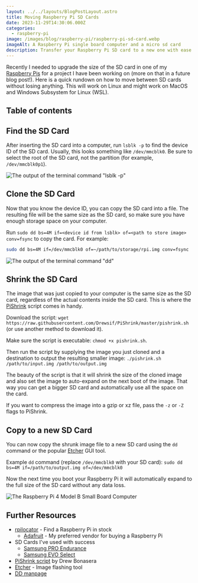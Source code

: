 ```yaml
---
layout: ../../layouts/BlogPostLayout.astro
title: Moving Raspberry Pi SD Cards
date: 2023-11-29T14:30:06.000Z
categories:
  - raspberry-pi
image: /images/blog/raspberry-pi/raspberry-pi-sd-card.webp
imageAlt: A Raspberry Pi single board computer and a micro sd card
description: Transfer your Raspberry Pi SD card to a new one with ease
---
```


Recently I needed to upgrade the size of the SD card in one of my
[Raspberry Pis](https://www.raspberrypi.com/)
for a project I have been working on (more on that in a future blog post!). Here
is a quick rundown on how to move between SD cards without losing anything. This
will work on Linux and might work on MacOS and Windows Subsystem for Linux (WSL).

## Table of contents

## Find the SD Card

After inserting the SD card into a computer, run `lsblk -p` to find the device
ID of the SD card. Usually, this looks something like `/dev/mmcblk0`. Be sure to
select the root of the SD card, not the partition (for example, `/dev/mmcblk0p1`).

![The output of the terminal command "lsblk -p"](/images/blog/raspberry-pi/lsblk-p.webp)

## Clone the SD Card

Now that you know the device ID, you can copy the SD card into a file. The resulting
file will be the same size as the SD card, so make sure you have enough storage
space on your computer.

Run `sudo dd bs=4M if=<device id from lsblk> of=<path to store image> conv=fsync`
to copy the card. For example:

```bash
sudo dd bs=4M if=/dev/mmcblk0 of=~/path/to/storage/rpi.img conv=fsync
```

![The output of the terminal command "dd"](/images/blog/raspberry-pi/dd.webp)

<RandomSupport />

## Shrink the SD Card

The image that was just copied to your computer is the same size as the SD card,
regardless of the actual contents inside the SD card. This is where the
[PiShrink](https://github.com/Drewsif/PiShrink) script comes in handy.

Download the script: `wget https://raw.githubusercontent.com/Drewsif/PiShrink/master/pishrink.sh`
(or use another method to download it).

Make sure the script is executable: `chmod +x pishrink.sh`.

Then run the script by supplying the image you just cloned and a destination
to output the resulting smaller image: `./pishrink.sh /path/to/input.img /path/to/output.img`

The beauty of the script is that it will shrink the size of the cloned image
and also set the image to auto-expand on the next boot of the image. That way
you can get a bigger SD card and automatically use all the space on the card.

If you want to compress the image into a gzip or xz file, pass the `-z` or `-Z`
flags to PiShrink.

<Ad />

## Copy to a new SD Card

You can now copy the shrunk image file to a new SD card using the `dd` command
or the popular [Etcher](https://etcher.balena.io/) GUI tool.

Example `dd` command (replace `/dev/mmcblk0` with your SD card): `sudo dd bs=4M if=/path/to/output.img of=/dev/mmcblk0`

Now the next time you boot your Raspberry Pi it will automatically expand to the
full size of the SD card without any data loss.

![The Raspberry Pi 4 Model B Small Board Computer](/images/blog/raspberry-pi/raspberry-pi-4.webp)

## Further Resources

- [rpilocator](https://rpilocator.com/) - Find a Raspberry Pi in stock
    - [Adafruit](https://www.adafruit.com/category/176) - My preferred vendor for buying a Raspberry Pi
- SD Cards I've used with success
    - [Samsung PRO Endurance](https://www.amazon.com/gp/product/B09WB35BXS)
    - [Samsung EVO Select](https://www.amazon.com/gp/product/B09B1GXM16)
- [PiShrink script](https://github.com/Drewsif/PiShrink) by Drew Bonasera
- [Etcher](https://etcher.balena.io/) - Image flashing tool
- [DD manpage](https://manpages.org/dd)
